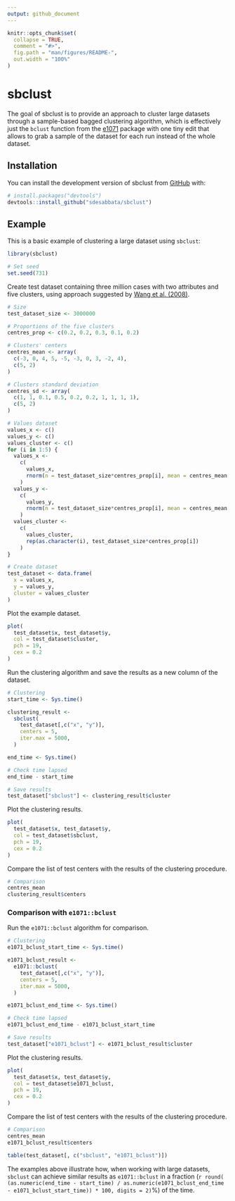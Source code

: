 ```yaml
---
output: github_document
---
```


<!-- README.md is generated from README.Rmd. Please edit that file -->

```r
knitr::opts_chunk$set(
  collapse = TRUE,
  comment = "#>",
  fig.path = "man/figures/README-",
  out.width = "100%"
)
```

# sbclust

<!-- badges: start -->
<!-- badges: end -->

The goal of sbclust is to provide an approach to cluster large datasets through a sample-based bagged clustering algorithm, which is effectively just the `bclust` function from the [e1071](https://cran.r-project.org/web/packages/e1071/index.html) package with one tiny edit that allows to grab a sample of the dataset for each run instead of the whole dataset.

## Installation

You can install the development version of sbclust from [GitHub](https://github.com/) with:

``` r
# install.packages("devtools")
devtools::install_github("sdesabbata/sbclust")
```

## Example

This is a basic example of clustering a large dataset using `sbclust`:

```r
library(sbclust)

# Set seed
set.seed(731)
```

Create test dataset containing three million cases with two attributes and five clusters, using approach suggested by [Wang et al. (2008)](https://onlinelibrary.wiley.com/doi/10.1002/int.20268).

```r
# Size
test_dataset_size <- 3000000

# Proportions of the five clusters
centres_prop <- c(0.2, 0.2, 0.3, 0.1, 0.2)

# Clusters' centers
centres_mean <- array(
  c(-3, 0, 4, 5, -5, -3, 0, 3, -2, 4),
  c(5, 2)
)

# Clusters standard deviation
centres_sd <- array(
  c(1, 1, 0.1, 0.5, 0.2, 0.2, 1, 1, 1, 1),
  c(5, 2)
)

# Values dataset
values_x <- c()
values_y <- c()
values_cluster <- c()
for (i in 1:5) {
  values_x <-
    c(
      values_x,
      rnorm(n = test_dataset_size*centres_prop[i], mean = centres_mean[i, 1], sd = centres_sd[i, 1])
    )
  values_y <-
    c(
      values_y,
      rnorm(n = test_dataset_size*centres_prop[i], mean = centres_mean[i, 2], sd = centres_sd[i, 2])
    )
  values_cluster <-
    c(
      values_cluster,
      rep(as.character(i), test_dataset_size*centres_prop[i])
    )
}

# Create dataset
test_dataset <- data.frame(
  x = values_x,
  y = values_y,
  cluster = values_cluster
)
```

Plot the example dataset.

```r
plot(
  test_dataset$x, test_dataset$y,
  col = test_dataset$cluster,
  pch = 19,
  cex = 0.2
)
```

Run the clustering algorithm and save the results as a new column of the dataset.

```r
# Clustering
start_time <- Sys.time()

clustering_result <-
  sbclust(
    test_dataset[,c("x", "y")],
    centers = 5,
    iter.max = 5000,
  )

end_time <- Sys.time()

# Check time lapsed
end_time - start_time

# Save results
test_dataset["sbclust"] <- clustering_result$cluster
```

Plot the clustering results.

```r
plot(
  test_dataset$x, test_dataset$y,
  col = test_dataset$sbclust,
  pch = 19,
  cex = 0.2
)
```

Compare the list of test centers with the results of the clustering procedure.

```r
# Comparison
centres_mean
clustering_result$centers
```

### Comparison with `e1071::bclust`

Run the `e1071::bclust` algorithm for comparison.

```r
# Clustering
e1071_bclust_start_time <- Sys.time()

e1071_bclust_result <-
  e1071::bclust(
    test_dataset[,c("x", "y")],
    centers = 5,
    iter.max = 5000,
  )

e1071_bclust_end_time <- Sys.time()

# Check time lapsed
e1071_bclust_end_time - e1071_bclust_start_time

# Save results
test_dataset["e1071_bclust"] <- e1071_bclust_result$cluster
```

Plot the clustering results.

```r
plot(
  test_dataset$x, test_dataset$y,
  col = test_dataset$e1071_bclust,
  pch = 19,
  cex = 0.2
)
```

Compare the list of test centers with the results of the clustering procedure.

```r
# Comparison
centres_mean
e1071_bclust_result$centers
```

```r
table(test_dataset[, c("sbclust", "e1071_bclust")])
```


The examples above illustrate how, when working with large datasets, `sbclust` can achieve similar results as `e1071::bclust` in a fraction (`r round( (as.numeric(end_time - start_time) / as.numeric(e1071_bclust_end_time - e1071_bclust_start_time)) * 100, digits = 2)`%) of the time.
